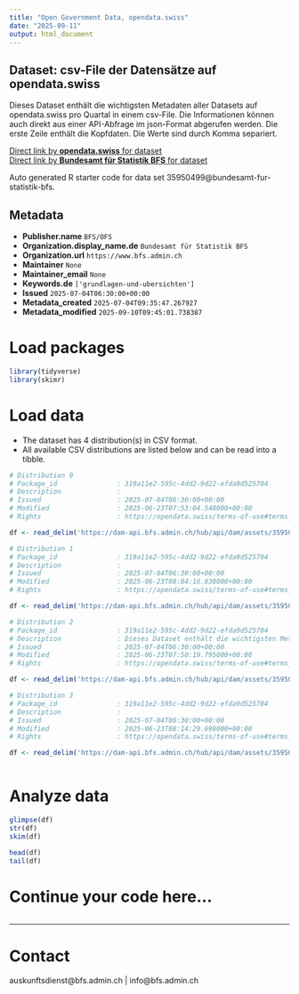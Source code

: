 ```yaml
---
title: "Open Government Data, opendata.swiss"
date: "2025-09-11"
output: html_document
---
```


## Dataset: csv-File der Datensätze auf opendata.swiss

Dieses Dataset enthält die wichtigsten Metadaten aller Datasets auf opendata.swiss pro Quartal in einem csv-File. Die Informationen können auch direkt aus einer API-Abfrage im json-Format abgerufen werden. Die erste Zeile enthält die Kopfdaten. Die Werte sind durch Komma separiert.

[Direct link by **opendata.swiss** for dataset](https://opendata.swiss/de/dataset/csv-file-der-datensatze-auf-opendata-swiss1)<br>
[Direct link by **Bundesamt für Statistik BFS** for dataset](https://www.bfs.admin.ch/asset/de/ts-d-00.02-OGD-03)

Auto generated R starter code for data set 35950499@bundesamt-fur-statistik-bfs.

## Metadata

- **Publisher.name** `BFS/OFS`
- **Organization.display_name.de** `Bundesamt für Statistik BFS`
- **Organization.url** `https://www.bfs.admin.ch`
- **Maintainer** `None`
- **Maintainer_email** `None`
- **Keywords.de** `['grundlagen-und-ubersichten']`
- **Issued** `2025-07-04T06:30:00+00:00`
- **Metadata_created** `2025-07-04T09:35:47.267927`
- **Metadata_modified** `2025-09-10T09:45:01.738387`


# Load packages

```r

library(tidyverse)
library(skimr)

```

# Load data

-   The dataset has 4 distribution(s) in CSV format.
-   All available CSV distributions are listed below and can be read into a tibble.

```r

# Distribution 0
# Package_id               : 319a11e2-595c-4dd2-9d22-efda9d525704
# Description              : 
# Issued                   : 2025-07-04T06:30:00+00:00
# Modified                 : 2025-06-23T07:53:04.548000+00:00
# Rights                   : https://opendata.swiss/terms-of-use#terms_open

df <- read_delim('https://dam-api.bfs.admin.ch/hub/api/dam/assets/35950511/master')

# Distribution 1
# Package_id               : 319a11e2-595c-4dd2-9d22-efda9d525704
# Description              : 
# Issued                   : 2025-07-04T06:30:00+00:00
# Modified                 : 2025-06-23T08:04:16.030000+00:00
# Rights                   : https://opendata.swiss/terms-of-use#terms_open

df <- read_delim('https://dam-api.bfs.admin.ch/hub/api/dam/assets/35950508/master')

# Distribution 2
# Package_id               : 319a11e2-595c-4dd2-9d22-efda9d525704
# Description              : Dieses Dataset enthält die wichtigsten Metadaten aller Datasets auf opendata.swiss pro Quartal in einem csv-File. Die Informationen können auch direkt aus einer API-Abfrage im json-Format abgerufen werden. Die erste Zeile enthält die Kopfdaten. Die Werte sind durch Komma separiert.
# Issued                   : 2025-07-04T06:30:00+00:00
# Modified                 : 2025-06-23T07:50:19.795000+00:00
# Rights                   : https://opendata.swiss/terms-of-use#terms_open

df <- read_delim('https://dam-api.bfs.admin.ch/hub/api/dam/assets/35950516/master')

# Distribution 3
# Package_id               : 319a11e2-595c-4dd2-9d22-efda9d525704
# Description              : 
# Issued                   : 2025-07-04T06:30:00+00:00
# Modified                 : 2025-06-23T08:14:29.698000+00:00
# Rights                   : https://opendata.swiss/terms-of-use#terms_open

df <- read_delim('https://dam-api.bfs.admin.ch/hub/api/dam/assets/35950505/master')



```

# Analyze data

```r

glimpse(df)
str(df)
skim(df)

head(df)
tail(df)

```

# Continue your code here...

```r

```

------------------------------------------------------------------------

# Contact

auskunftsdienst@bfs.admin.ch | info@bfs.admin.ch
